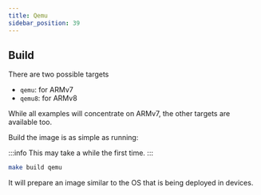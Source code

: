 ```yaml
---
title: Qemu
sidebar_position: 39
---
```


## Build

There are two possible targets

- `qemu`: for ARMv7
- `qemu8`: for ARMv8

While all examples will concentrate on ARMv7, the other targets are available too.

Build the image is as simple as running:

:::info
This may take a while the first time.
:::

```bash
make build qemu
```

It will prepare an image similar to the OS that is being deployed in devices.

